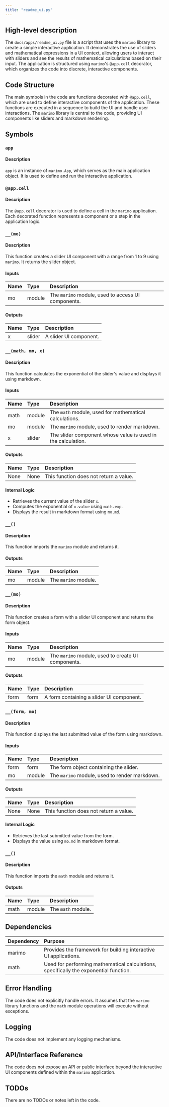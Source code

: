 ```yaml
---
title: "readme_ui.py"
---
```


## High-level description

The `docs/apps/readme_ui.py` file is a script that uses the `marimo` library to create a simple interactive application. It demonstrates the use of sliders and mathematical expressions in a UI context, allowing users to interact with sliders and see the results of mathematical calculations based on their input. The application is structured using `marimo`'s `@app.cell` decorator, which organizes the code into discrete, interactive components.

## Code Structure

The main symbols in the code are functions decorated with `@app.cell`, which are used to define interactive components of the application. These functions are executed in a sequence to build the UI and handle user interactions. The `marimo` library is central to the code, providing UI components like sliders and markdown rendering.

## Symbols

### `app`
#### Description
`app` is an instance of `marimo.App`, which serves as the main application object. It is used to define and run the interactive application.

### `@app.cell`
#### Description
The `@app.cell` decorator is used to define a cell in the `marimo` application. Each decorated function represents a component or a step in the application logic.

### `__(mo)`
#### Description
This function creates a slider UI component with a range from 1 to 9 using `marimo`. It returns the slider object.

#### Inputs
| Name | Type | Description |
|:-----|:-----|:------------|
| mo | module | The `marimo` module, used to access UI components. |

#### Outputs
| Name | Type | Description |
|:-----|:-----|:------------|
| x | slider | A slider UI component. |

### `__(math, mo, x)`
#### Description
This function calculates the exponential of the slider's value and displays it using markdown.

#### Inputs
| Name | Type | Description |
|:-----|:-----|:------------|
| math | module | The `math` module, used for mathematical calculations. |
| mo | module | The `marimo` module, used to render markdown. |
| x | slider | The slider component whose value is used in the calculation. |

#### Outputs
| Name | Type | Description |
|:-----|:-----|:------------|
| None | None | This function does not return a value. |

#### Internal Logic
- Retrieves the current value of the slider `x`.
- Computes the exponential of `x.value` using `math.exp`.
- Displays the result in markdown format using `mo.md`.

### `__()`
#### Description
This function imports the `marimo` module and returns it.

#### Outputs
| Name | Type | Description |
|:-----|:-----|:------------|
| mo | module | The `marimo` module. |

### `__(mo)`
#### Description
This function creates a form with a slider UI component and returns the form object.

#### Inputs
| Name | Type | Description |
|:-----|:-----|:------------|
| mo | module | The `marimo` module, used to create UI components. |

#### Outputs
| Name | Type | Description |
|:-----|:-----|:------------|
| form | form | A form containing a slider UI component. |

### `__(form, mo)`
#### Description
This function displays the last submitted value of the form using markdown.

#### Inputs
| Name | Type | Description |
|:-----|:-----|:------------|
| form | form | The form object containing the slider. |
| mo | module | The `marimo` module, used to render markdown. |

#### Outputs
| Name | Type | Description |
|:-----|:-----|:------------|
| None | None | This function does not return a value. |

#### Internal Logic
- Retrieves the last submitted value from the form.
- Displays the value using `mo.md` in markdown format.

### `__()`
#### Description
This function imports the `math` module and returns it.

#### Outputs
| Name | Type | Description |
|:-----|:-----|:------------|
| math | module | The `math` module. |

## Dependencies

| Dependency | Purpose |
|:-----------|:--------|
| marimo | Provides the framework for building interactive UI applications. |
| math | Used for performing mathematical calculations, specifically the exponential function. |

## Error Handling

The code does not explicitly handle errors. It assumes that the `marimo` library functions and the `math` module operations will execute without exceptions.

## Logging

The code does not implement any logging mechanisms.

## API/Interface Reference

The code does not expose an API or public interface beyond the interactive UI components defined within the `marimo` application.

## TODOs

There are no TODOs or notes left in the code.